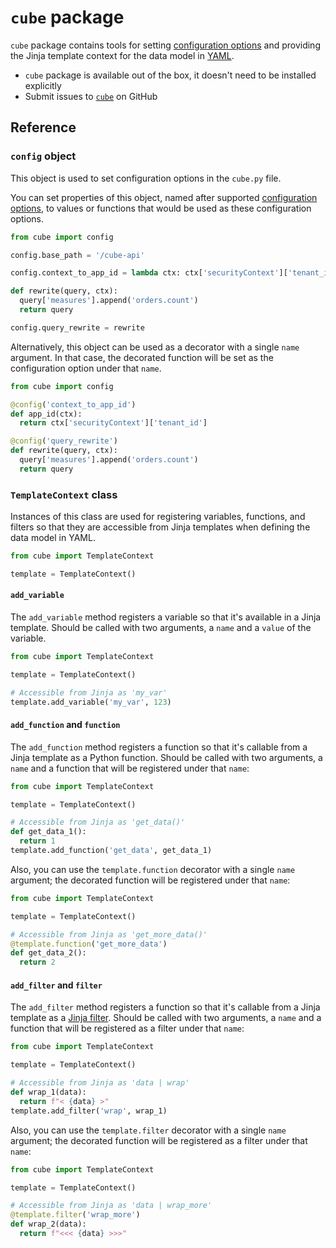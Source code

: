 # `cube` package

`cube` package contains tools for setting [configuration
options][ref-config-options] and providing the Jinja template context for
the data model in [YAML][ref-model-syntax].

* `cube` package is available out of the box, it doesn't need to be installed explicitly
* Submit issues to [`cube`][link-cube-repo-issues] on GitHub

## Reference

### `config` object

This object is used to set configuration options in the `cube.py` file.

You can set properties of this object, named after supported [configuration
options][ref-ref-config-options], to values or functions that would be used
as these configuration options.

```python
from cube import config

config.base_path = '/cube-api'

config.context_to_app_id = lambda ctx: ctx['securityContext']['tenant_id']

def rewrite(query, ctx):
  query['measures'].append('orders.count')
  return query

config.query_rewrite = rewrite
```

Alternatively, this object can be used as a decorator with a single
`name` argument. In that case, the decorated function will be set as the
configuration option under that `name`.

```python
from cube import config

@config('context_to_app_id')
def app_id(ctx):
  return ctx['securityContext']['tenant_id']

@config('query_rewrite')
def rewrite(query, ctx):
  query['measures'].append('orders.count')
  return query
```

### `TemplateContext` class

Instances of this class are used for registering variables, functions, and
filters so that they are accessible from Jinja templates when defining the
data model in YAML.

```python
from cube import TemplateContext

template = TemplateContext()
```

#### `add_variable`

The `add_variable` method registers a variable so that it's available in
a Jinja template. Should be called with two arguments, a `name` and a `value`
of the variable.

```python
from cube import TemplateContext

template = TemplateContext()

# Accessible from Jinja as 'my_var'
template.add_variable('my_var', 123)
```

#### `add_function` and `function`

The `add_function` method registers a function so that it's callable from
a Jinja template as a Python function. Should be called with two arguments,
a `name` and a function that will be registered under that `name`:

```python
from cube import TemplateContext

template = TemplateContext()

# Accessible from Jinja as 'get_data()'
def get_data_1():
  return 1
template.add_function('get_data', get_data_1)
```

Also, you can use the `template.function` decorator with a single `name`
argument; the decorated function will be registered under that `name`:

```python
from cube import TemplateContext

template = TemplateContext()

# Accessible from Jinja as 'get_more_data()'
@template.function('get_more_data')
def get_data_2():
  return 2
```

#### `add_filter` and `filter`

The `add_filter` method registers a function so that it's callable from
a Jinja template as a [Jinja filter][link-jinja-filters]. Should be called
with two arguments, a `name` and a function that will be registered as a filter
under that `name`:

```python
from cube import TemplateContext

template = TemplateContext()

# Accessible from Jinja as 'data | wrap'
def wrap_1(data):
  return f"< {data} >"
template.add_filter('wrap', wrap_1)
```

Also, you can use the `template.filter` decorator with a single `name`
argument; the decorated function will be registered as a filter under that
`name`:

```python
from cube import TemplateContext

template = TemplateContext()

# Accessible from Jinja as 'data | wrap_more'
@template.filter('wrap_more')
def wrap_2(data):
  return f"<<< {data} >>>"
```


[link-cube-repo-issues]: https://github.com/cube-js/cube/issues
[link-jinja-filters]: https://jinja.palletsprojects.com/en/3.1.x/templates/#filters

[ref-config-options]: /product/configuration#configuration-options
[ref-ref-config-options]: /product/configuration/reference/config
[ref-model-syntax]: /product/data-modeling/syntax#model-syntax